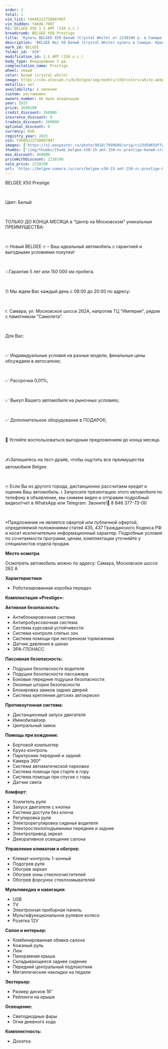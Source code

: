 ```yaml
---
order: 2
total: 1
vin_list: Y4K8622Z7SB907007
vin_hidden: Y4K86-7007
h1: BELGEE X50 1.5 AMT (150 л.с.)
breadcrumb: BELGEE X50 Prestige
title: 'Купить BELGEE X50 Белый (Crystal White) от 2230190 р. в Самаре. Цены и комплектации на новые авто в автосалоне официального дилера BELGEE'
description: 'BELGEE Икс 50 Белый (Crystal White) купить в Самаре. Кредит от 0,01%, авторассрочка, скидки на все автомобили от розничной цены. Гарантия 3 года или 100 000 км. Звонить по тел.: +7 (846) 377-73-00'
mark_id: BELGEE
folder_id: 'X50'
modification_id: 1.5 AMT (150 л.с.)
body_type: Внедорожник 5 дв.
complectation_name: Prestige
wheel: левый
color: Белый (crystal white)
image: https://cdn.alexsab.ru/b/belgee/img/models/x50/colors/white.webp
metallic: нет
availability: в наличии
custom: растаможен
owners_number: Не было владельцев
year: 2025
price: 2690190
credit_discount: 260000
insurance_discount: 0
tradein_discount: 200000
optional_discount: 0
currency: RUR
registry_year: 2025
vin: Y4K8622Z7SB907007
images: ['https://s1.maxposter.ru/photo/9818/7099605/orig/cc23d5065dffadf4d45c3b03d7ef81a4.jpg?sid=14', 'https://s1.maxposter.ru/photo/9818/7099605/orig/cdca87155ba2b8ca4b35debab09f6406.jpg?sid=14', 'https://s1.maxposter.ru/photo/9818/7099605/orig/888d8c55c96add1473d8cb585f2bd1e7.jpg?sid=14', 'https://s1.maxposter.ru/photo/9818/7099605/orig/07817cf326aed1d0e031e5dd464d8930.jpg?sid=14', 'https://s1.maxposter.ru/photo/9818/7099605/orig/1b581da28de47392d7dee3401a0c642c.jpg?sid=14', 'https://s1.maxposter.ru/photo/9818/7099605/orig/bbf59c4adedff97e2c9d6b11339388b1.jpg?sid=14', 'https://s1.maxposter.ru/photo/9818/7099605/orig/43fb9932fd01333f05702716c70fadd6.jpg?sid=14', 'https://s1.maxposter.ru/photo/9818/7099605/orig/3814da185f79d9ac05df07be6bd7aace.jpg?sid=14', 'https://s1.maxposter.ru/photo/9818/7099605/orig/5f515e277bb2dcc42c5920d239f1185e.jpg?sid=14', 'https://s1.maxposter.ru/photo/9818/7099605/orig/6ec0af6603ccebc8895421eee23cf6e0.jpg?sid=14', 'https://s1.maxposter.ru/photo/9818/7099605/orig/0f105a8bae3d0904dd4787dd36672446.jpg?sid=14', 'https://s1.maxposter.ru/photo/9818/7099605/orig/4f751b9292217eaf856318a6eeedbcf5.jpg?sid=14', 'https://s1.maxposter.ru/photo/9818/7099605/orig/3f2932c9f057da99ff349721dcb9830a.jpg?sid=14', 'https://s1.maxposter.ru/photo/9818/7099605/orig/dbc1a37aff164517134d27900c431e62.jpg?sid=14', 'https://s1.maxposter.ru/photo/9818/7099605/orig/81f336b4a689aadb74b547fb3fbddbad.jpg?sid=14', 'https://s1.maxposter.ru/photo/9818/7099605/orig/216a484f2faebe0a2da84aceeb0573d7.jpg?sid=14', 'https://s1.maxposter.ru/photo/9818/7099605/orig/57285d0c915bcf9368da12b9effa3aad.jpg?sid=14', 'https://s1.maxposter.ru/photo/9818/7099605/orig/0e96277ff001dd4cc48067d8513a8419.jpg?sid=14', 'https://s1.maxposter.ru/photo/9818/7099605/orig/f45153a0a3342fbd17d9d52579d240f9.jpg?sid=14', 'https://s1.maxposter.ru/photo/9818/7099605/orig/670ed9fb9632d9192e5b002e3812d8ce.jpg?sid=14', 'https://s1.maxposter.ru/photo/9818/7099605/orig/c1b4dbcb901be4e4d1f35a5e80644286.jpg?sid=14', 'https://s1.maxposter.ru/photo/9818/7099605/orig/25c501e97ef81ec203bc1db8915cd824.jpg?sid=14', 'https://s1.maxposter.ru/photo/9818/7099605/orig/a3692bd9064f7ef46a50f217be8a5921.jpg?sid=14', 'https://s1.maxposter.ru/photo/9818/7099605/orig/7e73c872b991bd6a196eec695f0f2a4c.jpg?sid=14', 'https://s1.maxposter.ru/photo/9818/7099605/orig/142de690add10f55f1089c557f38bfda.jpg?sid=14', 'https://s1.maxposter.ru/photo/9818/7099605/orig/c2c8c9fb19c00540a00beae4cfa0f600.jpg?sid=14']
thumbs: ['/img/thumbs/thumb_belgee-x50-15-amt-150-лс-prestige-белый-crystal-white-2025_f81a4_0.webp', '/img/thumbs/thumb_belgee-x50-15-amt-150-лс-prestige-белый-crystal-white-2025_f6406_1.webp', '/img/thumbs/thumb_belgee-x50-15-amt-150-лс-prestige-белый-crystal-white-2025_bd1e7_2.webp', '/img/thumbs/thumb_belgee-x50-15-amt-150-лс-prestige-белый-crystal-white-2025_d8930_3.webp', '/img/thumbs/thumb_belgee-x50-15-amt-150-лс-prestige-белый-crystal-white-2025_c642c_4.webp']
max_discount: 460000
priceWithDiscount: 2230190
sale_price: 2230190
url: 'https://belgee-samara.ru/cars/belgee-x50-15-amt-150-лс-prestige-белый-crystal-white-2025/'
---
```

<p>
 <p>
  ВЕLGEЕ X50 Prestige
  <br/>
 </p>
 <br/>
 <p>
  Цвет: Белый
  <br/>
 </p>
 <br/>
 <p>
  TOЛЬКО ДО KОНЦA MЕСЯЦА в “Центр на Московском” уникальныe ПPЕИMУЩЕСТВА:
  <br/>
 </p>
 <br/>
 <p>
  🔥 Новый ВЕLGЕЕ  🔥 – Ваш идеальный автомобиль с гарантией и выгодными условиями покупки!
  <br/>
 </p>
 <br/>
 <p>
  💥Гарантия 5 лет или 150 000 км пробега.
  <br/>
 </p>
 <br/>
 <p>
  ⏰ Мы ждем Вас каждый день с 08:00 до 20:00 по адресу:
  <br/>
 </p>
 <br/>
 <p>
  г. Самара, ул. Московское шоссе 262А, напротив ТЦ "Империя", рядом с памятником "Самолета".
  <br/>
 </p>
 <br/>
 <p>
  Для Вас:
  <br/>
 </p>
 <br/>
 <p>
  ✅ Индивидуальные условия на разные модели, финальные цены обсуждаем в автосалоне;
  <br/>
 </p>
 <br/>
 <p>
  ✅ Рассрочка 0,01%;
  <br/>
 </p>
 <br/>
 <p>
  ✅ Выкуп Вашего автомобиля на рыночных условиях;
  <br/>
 </p>
 <br/>
 <p>
  ✅ Дополнительное оборудование в ПОДАРОК;
  <br/>
 </p>
 <br/>
 <p>
  📆 Успейте воспользоваться выгодным предложением до конца месяца.
  <br/>
 </p>
 <br/>
 <p>
  ✍️Запишитесь на тест-драйв, чтобы ощутить все преимущества автомобиля Веlgее.
  <br/>
 </p>
 <br/>
 <p>
  🔥 Если Вы из другого города, дистанционно рассчитаем кредит и оценим Ваш автомобиль. 📞 Запросите презентацию этого автомобиля по телефону в объявлении, мы снимем видео и отправим подробный видеоотчет в WhаtsАрр или Теlеgrаm. Звоните!📲 8 846 377-73-00
  <br/>
 </p>
 <br/>
 <p>
  *Предложение не является офертой или публичной офертой, определяемой положениями статей 435, 437 Гражданского Кодекса РФ и носит исключительно информационный характер. Подробные условия по сочетаемости программ, ценам, комплектации уточняйте у специалистов отдела продаж.
 </p>
 <p>
  <strong>
   Место осмотра
  </strong>
 </p>
 <p>
  Осмотреть автомобиль можно по адресу: Самара, Московское шоссе 262 А
 </p>
 <p>
  <strong>
   Характеристики
  </strong>
 </p>
 <ul>
  <li>
   Роботизированная коробка передач
  </li>
 </ul>
 <p>
  <strong>
   Комплектация «Prestige»:
  </strong>
 </p>
 <p>
  <strong>
   Активная безопасность:
  </strong>
 </p>
 <ul>
  <li>
   Антиблокировочная система
  </li>
  <li>
   Антипробуксовочная система
  </li>
  <li>
   Система курсовой устойчивости
  </li>
  <li>
   Система контроля слепых зон
  </li>
  <li>
   Система помощи при экстренном торможении
  </li>
  <li>
   Датчик давления в шинах
  </li>
  <li>
   ЭРА-ГЛОНАСС
  </li>
 </ul>
 <p>
  <strong>
   Пассивная безопасность:
  </strong>
 </p>
 <ul>
  <li>
   Подушки безопасности водителя
  </li>
  <li>
   Подушки безопасности пассажира
  </li>
  <li>
   Боковые передние подушки безопасности
  </li>
  <li>
   Оконные шторки безопасности
  </li>
  <li>
   Блокировка замков задних дверей
  </li>
  <li>
   Система крепления детских автокресел
  </li>
 </ul>
 <p>
  <strong>
   Противоугонная система:
  </strong>
 </p>
 <ul>
  <li>
   Дистанционный запуск двигателя
  </li>
  <li>
   Иммобилайзер
  </li>
  <li>
   Центральный замок
  </li>
 </ul>
 <p>
  <strong>
   Помощь при вождении:
  </strong>
 </p>
 <ul>
  <li>
   Бортовой компьютер
  </li>
  <li>
   Круиз-контроль
  </li>
  <li>
   Парктроник передний и задний
  </li>
  <li>
   Камера 360°
  </li>
  <li>
   Система автоматической парковки
  </li>
  <li>
   Система помощи при старте в гору
  </li>
  <li>
   Система помощи при спуске с горы
  </li>
  <li>
   Датчик света
  </li>
 </ul>
 <p>
  <strong>
   Комфорт:
  </strong>
 </p>
 <ul>
  <li>
   Усилитель руля
  </li>
  <li>
   Запуск двигателя с кнопки
  </li>
  <li>
   Система доступа без ключа
  </li>
  <li>
   Регулировка руля
  </li>
  <li>
   Электрорегулировка сиденья водителя
  </li>
  <li>
   Электростеклоподъемники передние и задние
  </li>
  <li>
   Электропривод зеркал
  </li>
  <li>
   Декоративное освещение салона
  </li>
 </ul>
 <p>
  <strong>
   Управление климатом и обогрев:
  </strong>
 </p>
 <ul>
  <li>
   Климат-контроль 1-зонный
  </li>
  <li>
   Подогрев руля
  </li>
  <li>
   Обогрев зеркал
  </li>
  <li>
   Обогрев зоны стеклоочистителей
  </li>
  <li>
   Обогрев форсунок стеклоомывателей
  </li>
 </ul>
 <p>
  <strong>
   Мультимедиа и навигация:
  </strong>
 </p>
 <ul>
  <li>
   USB
  </li>
  <li>
   TV
  </li>
  <li>
   Электронная приборная панель
  </li>
  <li>
   Мультифункциональное рулевое колесо
  </li>
  <li>
   Розетка 12V
  </li>
 </ul>
 <p>
  <strong>
   Салон и интерьер:
  </strong>
 </p>
 <ul>
  <li>
   Комбинированная обивка салона
  </li>
  <li>
   Кожаный руль
  </li>
  <li>
   Люк
  </li>
  <li>
   Панорамная крыша
  </li>
  <li>
   Складывающееся заднее сидение
  </li>
  <li>
   Передний центральный подлокотник
  </li>
  <li>
   Металлические накладки на педали
  </li>
 </ul>
 <p>
  <strong>
   Экстерьер:
  </strong>
 </p>
 <ul>
  <li>
   Размер дисков 18″
  </li>
  <li>
   Рейлинги на крыше
  </li>
 </ul>
 <p>
  <strong>
   Освещение:
  </strong>
 </p>
 <ul>
  <li>
   Светодиодные фары
  </li>
  <li>
   Огни дневного хода
  </li>
 </ul>
 <p>
  <strong>
   Комплектность:
  </strong>
 </p>
 <ul>
  <li>
   Докатка
  </li>
 </ul>
</p>
